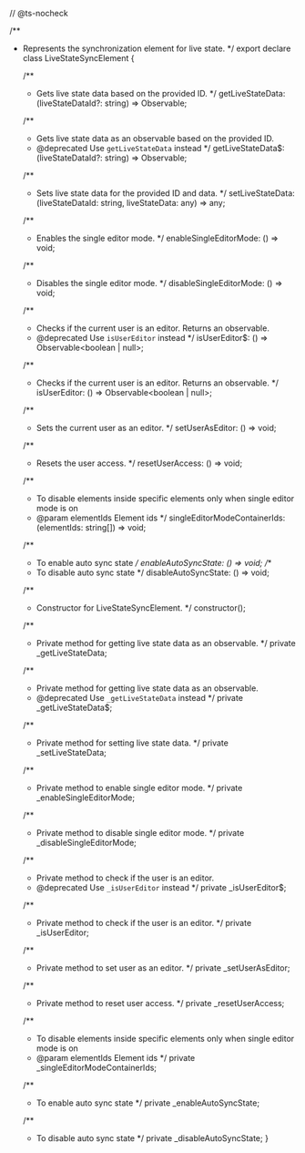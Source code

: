 // @ts-nocheck

/**
 * Represents the synchronization element for live state.
 */
export declare class LiveStateSyncElement {

    /**
     * Gets live state data based on the provided ID.
     */
    getLiveStateData: (liveStateDataId?: string) => Observable<any>;

    /**
     * Gets live state data as an observable based on the provided ID.
     * @deprecated Use `getLiveStateData` instead
     */
    getLiveStateData$: (liveStateDataId?: string) => Observable<any>;

    /**
     * Sets live state data for the provided ID and data.
     */
    setLiveStateData: (liveStateDataId: string, liveStateData: any) => any;

    /**
     * Enables the single editor mode.
     */
    enableSingleEditorMode: () => void;

    /**
     * Disables the single editor mode.
     */
    disableSingleEditorMode: () => void;

    /**
     * Checks if the current user is an editor. Returns an observable.
     * @deprecated Use `isUserEditor` instead
     */
    isUserEditor$: () => Observable<boolean | null>;

    /**
     * Checks if the current user is an editor. Returns an observable.
     */
    isUserEditor: () => Observable<boolean | null>;

    /**
     * Sets the current user as an editor.
     */
    setUserAsEditor: () => void;

    /**
     * Resets the user access.
     */
    resetUserAccess: () => void;

    /**
     * To disable elements inside specific elements only when single editor mode is on
     * @param elementIds Element ids
     */
    singleEditorModeContainerIds: (elementIds: string[]) => void;

    /**
     * To enable auto sync state
     */
    enableAutoSyncState: () => void;
    /**
     * To disable auto sync state
     */
    disableAutoSyncState: () => void;

    /**
     * Constructor for LiveStateSyncElement.
     */
    constructor();

    /**
     * Private method for getting live state data as an observable.
     */
    private _getLiveStateData;

    /**
     * Private method for getting live state data as an observable.
     * @deprecated Use `_getLiveStateData` instead
     */
    private _getLiveStateData$;

    /**
     * Private method for setting live state data.
     */
    private _setLiveStateData;

    /**
     * Private method to enable single editor mode.
     */
    private _enableSingleEditorMode;

    /**
     * Private method to disable single editor mode.
     */
    private _disableSingleEditorMode;

    /**
     * Private method to check if the user is an editor.
     * @deprecated Use `_isUserEditor` instead
     */
    private _isUserEditor$;

    /**
     * Private method to check if the user is an editor.
     */
    private _isUserEditor;

    /**
     * Private method to set user as an editor.
     */
    private _setUserAsEditor;

    /**
     * Private method to reset user access.
     */
    private _resetUserAccess;

    /**
     * To disable elements inside specific elements only when single editor mode is on
     * @param elementIds Element ids
     */
    private _singleEditorModeContainerIds;

    /**
     * To enable auto sync state
     */
    private _enableAutoSyncState;

    /**
     * To disable auto sync state
     */
    private _disableAutoSyncState;
}
